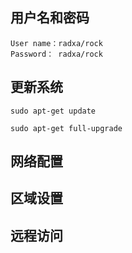 
## 用户名和密码

```
User name：radxa/rock
Password： radxa/rock
```

## 更新系统

```
sudo apt-get update

sudo apt-get full-upgrade
```

## 网络配置

<Network />

## 区域设置

<Locale />

## 远程访问

<RemoteAccess />
